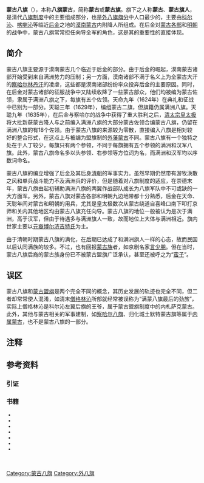 {{不是|蒙古盟旗}}
{{Otheruses|subject=[[八旗制度|八旗制度]]中的蒙古旗|other=[[蒙古國|蒙古國]]的國旗|蒙古國國旗}}

{{Infobox Military Unit
|unit_name          = 蒙古八旗
|image              = 
|caption            = 
|dates = 1635年－1928年{{noteTag|1=清朝灭亡后，[[八旗都统衙门|八旗都统衙门]]作为《[[清室优待条件|清室优待条件]]》的一部分获得保留，隶属于[[北洋政府|中华民国北京政府]][[中华民国陆军部|陆军部]]，并由该衙门进行[[旗人|旗人]]饷银发放等善后工作。1928年，[[国民革命军北伐|国民革命军北伐]]成功后将八旗衙门裁撤{{refTag|name=八旗都统衙门|1={{harvnb|中国社会科学院近代史研究所政治史研究室|2011|pp=553, 555-556}}}}。}}
|country            = {{QING}}[[帝国|帝国]]<br>{{ROC-1912}}{{refTag|name=八旗都统衙门}}
|branch             = 
|type               = 前锋、[[护军|护军]]、[[骑兵|马甲]]等
|role               = 
|size               = 
|command_structure  = 各旗蒙古都统
|garrison           = [[京师|京师]]、[[西安|西安]]、[[荆州|荆州]]、[[南京|江宁]]、[[杭州|杭州]]、[[成都|成都]]、[[新疆|新疆]]等地
|nickname           = 
|ceremonial_chief   = 
|colors             = 
|motto              = 
|equipment          = 
|march              = 
|patron             =
|notable_commanders =
|battles            = [[入关战争|入关战争]]、[[平定准噶尔|平定准噶尔]]、[[大小和卓之乱|大小和卓之乱]]等
|identification_symbol = [[File:Bordered_Yellow_Banner.svg|20px]] [[File:Plain_Yellow_Banner.svg|20px]] [[File:Plain_White_Banner.svg|20px]]<br>[[File:Plain_Red_Banner.svg|20px]] [[File:Bordered_White_Banner.svg|20px]] [[File:Bordered_Red_Banner.svg|20px]] [[File:Plain_Blue_Banner.svg|20px]] [[File:Bordered_Blue_Banner.svg|20px]]
|identification_symbol_label = 军旗
|identification_symbol_2 =
|identification_symbol_2_label = 
}}
{{Contains Manchu text}}

'''蒙古八旗'''（{{lang-mnc|ᠮᠣᠩᡤᠣ<br>ᡤᡡᠰᠠ|v=Monggo gūsa|a=Monggo gvsa}}{{refTag|1={{harvnb|清高宗御敕|傅恒等奉敕撰|1986|p=96}}}}），本称'''八旗蒙古'''{{noteTag|1=虽然八旗制度中的满洲、蒙古、汉军号称“二十四旗”，但在行政上始终“三旗联一”，并不各自独立为政，因此清朝时期（尤其是前期）的正式称呼应是八旗（或旗色）在前，民族性命名在后，为“'''八旗蒙古'''”，至清朝晚期才讹称为“'''蒙古八旗'''”并作为一个习惯性称呼沿用至今{{refTag|1={{harvnb|杜家骥|2008|p=46}}}}。因旗下皆为[[旗分佐领|旗分佐领]]，所以有时谈及旗籍也称'''蒙古旗分'''。}}，简称'''蒙古'''或'''蒙古旗'''{{refTag|1={{harvnb|杜家骥|2008|p=38}}}}。旗下之人称'''蒙古'''、'''蒙古旗人'''，是清代[[八旗制度|八旗制度]]中的主要组成部分，也是[[外八旗|外八旗]][[旗分|旗分]]中人口最少的，主要由[[科尔沁部|科尔沁]]、[[喀喇沁|喀喇沁]]等临近[[后金|后金]]之地的[[漠南蒙古|漠南蒙古]]内附降人所组成{{refTag|1={{harvnb|杜家骥|2008|pp=31, 42, 43}}}}。在后金对[[清代蒙古|蒙古各部]]和[[明朝|明朝]]的战争中，蒙古八旗常常担任向导全军的角色，这是其的重要性的直接体现{{refTag|1={{harvnb|张晋藩|郭成康|1988|pp=298-299}}}}。

== 简介 ==
蒙古八旗主要源于漠南蒙古几个临近于后金的部分。由于后金的崛起，漠南蒙古诸部开始受到来自满洲势力的压制；另一方面，漠南诸部不满于名义上为全蒙古大汗的[[察哈尔部|察哈尔]][[林丹汗|林丹汗]]的凌虐，这些都是漠南诸部纷纷率众投奔后金的主要原因{{refTag|name=杜家骥42|1={{harvnb|杜家骥|2008|p=42}}}}。同时，在后金对蒙古诸部的征服战争中又陆续收降了一些蒙古部众，他们均被编为蒙古佐领，隶属于满洲八旗之下，每旗有五个佐领{{refTag|1={{harvnb|张晋藩|郭成康|1988|p=270}}}}。天命九年（1624年）在典礼和征战中已别为一部分{{refTag|name=杜家骥42}}。天聪三年（1629年），编组蒙古二旗{{refTag|1={{harvnb|张晋藩|郭成康|1988|p=270-272}}}}，但旗籍仍属满洲八旗{{refTag|1={{harvnb|杜家骥|2008|p=43}}}}。天聪九年（1635年），在后金与察哈尔的战争中获得了重大胜利之后，[[清太宗皇太极|清太宗皇太极]]将大批新获蒙古降人与之前编入满洲八旗的大部分蒙古佐领合编蒙古八旗{{refTag|1={{harvnb|杜家骥|2008|pp=42-43}}}}，仍留在满洲八旗的有18个佐领{{refTag|1={{harvnb|张晋藩|郭成康|1988|p=284}}}}。由于蒙古八旗的来源较为零散，直接编入八旗是相对较好的整合形式，在这点上与被编为盟旗制的[[外藩蒙古|外藩蒙古]]不同{{refTag|1={{harvnb|张晋藩|郭成康|1988|pp=268, 295, 296}}}}。蒙古八旗有一个独特之处在于人丁较少，每旗只有两个参领{{refTag|1={{harvnb|鄂尔泰等|1985|pp=191-232}}}}，不同于每旗拥有五个参领的满洲和汉军八旗{{refTag|1={{harvnb|鄂尔泰等|1985|pp=25-190, 233-294}}}}。此外，蒙古八旗命名多以头参领、右参领等方位词为名{{refTag|1={{harvnb|鄂尔泰等|1985|pp=222, 227}}}}，而满洲和汉军均以序数词命名{{refTag|1={{harvnb|鄂尔泰等|1985|pp=180, 286}}}}。

蒙古八旗的编立增强了后金及其后身[[清朝|清朝]]的军事实力。虽然早期仍然带有游牧涣散之风和单兵战斗能力不及满洲兵的评价，但是随着对八旗制度的适应，在崇德末年，蒙古八旗由起初辅助满洲八旗的两翼作战部队成长为八旗军队中不可或缺的一大方面军{{refTag|1={{harvnb|张晋藩|郭成康|1988|pp=296-298}}}}。另外，蒙古八旗对蒙古各部和明朝九边地带都十分熟悉，后金在天命、天聪年间对蒙古和明朝的用兵，尤其是皇太极数次从蒙古绕道自喜峰口南下叩打京师和关内其他地区均由蒙古八旗充任向导{{refTag|1={{harvnb|张晋藩|郭成康|1988|pp=298-299}}}}。蒙古八旗的地位一般被认为是次于满洲，高于汉军，但由于待遇多与满洲旗人一致，故而地位上大体与满洲相近{{refTag|1={{harvnb|刘小萌|2008|p=68}}}}。旗内世家主要以[[元朝|元裔]][[博尔济吉特氏|博尔济吉特氏]]为主。

由于清朝时期蒙古八旗的满化，在后期已达成了和满洲旗人一样的心态，故而民国以后认同满族的较多{{refTag|1={{harvnb|金启孮|2009|pp=5（前言）, 27}}}}。不过，也有回报[[蒙古族|蒙古族]]者，如京剧名家[[言少朋|言少朋]]。但在当时，蒙古八旗后裔的蒙古族身份已不被蒙古盟旗广泛承认，甚至还被呼之为“[[蛮子|蛮子]]”{{refTag|1={{harvnb|金启孮|2009|p=164}}}}。

== 误区 ==
蒙古八旗和[[蒙古盟旗|蒙古盟旗]]是两个完全不同的概念，其历史发展的轨迹也完全不同，但二者却常常使人混淆，如清末[[僧格林沁|僧格林沁]]所部就经常被误称为“满蒙八旗最后的劲旅”{{refTag|1=[http://news.xinhuanet.com/ziliao/2009-11/30/content_12564698.htm 新华网：炒豆胡同73、75、77号——僧格林沁王府]}}，实际上僧格林沁是科尔沁左翼后旗的王爷，属于蒙古盟旗制度中的内札萨克蒙古{{noteTag|1=详见[[清代蒙古|清代蒙古]]。}}。此外，其他与蒙古相关的军事建制，如[[察哈尔八旗|察哈尔八旗]]、归化城土默特蒙古旗等属于[[内属蒙古|内属蒙古]]，也不是蒙古八旗的一部分{{refTag|name=杜家骥42}}。

== 注释 ==
{{Reflist|1|list={{noteFoot}}}}

== 参考资料 ==

=== 引证 ===
{{Reflist|3|list={{refFoot}}}}

=== 书籍 ===
<div style="font-size: 90%">
*{{Cite book|last=杜家骥|title=《八旗与清朝政治论稿》|publisher=人民出版社|year=2008|isbn=9787010067537|url=http://book.douban.com/subject/3026914/|ref=harv|access-date=2013-01-05|archive-date=2013-11-02|archive-url=https://web.archive.org/web/20131102122603/http://book.douban.com/subject/3026914/|dead-url=no}}
*{{Cite book|last=鄂尔泰等|title=《八旗通志初集》|publisher=东北师范大学出版社|year=1985|isbn=|url=http://book.douban.com/subject/4195930/|ref=harv|access-date=2013-01-05|archive-date=2013-11-03|archive-url=https://web.archive.org/web/20131103140227/http://book.douban.com/subject/4195930/|dead-url=no}}
*{{Cite book|last=金启孮|title=《金启孮谈北京的满族》|publisher=中华书局|year=2009|isbn=9787101068566|url=http://book.douban.com/subject/4007782/|ref=harv|access-date=2013-01-05|archive-date=2021-02-23|archive-url=https://web.archive.org/web/20210223152337/https://book.douban.com/subject/4007782/|dead-url=no}}
*{{Cite book|last=刘小萌|title=《清代八旗子弟》|publisher=辽宁民族出版社|year=2008|isbn=9787807225638|url=http://book.douban.com/subject/3135967/|ref=harv|access-date=2013-01-05|archive-date=2021-04-04|archive-url=https://web.archive.org/web/20210404053622/https://book.douban.com/subject/3135967/|dead-url=no}}
*{{Cite book|last=清高宗御敕|last2=傅恒等奉敕撰|title=《景印文渊阁四库全书·经部二二六·小学类·御制增订清文鉴》|publisher=台湾商务印书馆|year=1986年|isbn=|url=http://ishare.iask.sina.com.cn/f/16265926.html|ref=harv}}{{dead link|date=十月 2017 |bot=InternetArchiveBot }}
*{{Cite book|last=张晋藩|last2=郭成康|title=《清入关前国家法律制度史》|publisher=辽宁人民出版社|year=1988|isbn=9787205005092|url=http://book.douban.com/subject/5986458/|ref=harv|access-date=2013-01-05|archive-date=2021-05-04|archive-url=https://web.archive.org/web/20210504035306/https://book.douban.com/subject/5986458/|dead-url=no}}
* {{Cite book |author  = 中国社会科学院近代史研究所政治史研究室 |title = 《清代满汉关系研究》 |publisher = 社会科学文献出版社 |year = 2011 |ISBN = 9787509725917 |url = https://books.google.com/books?id=bAiItwAACAAJ&dq=%E6%B8%85%E4%BB%A3%E6%BB%A1%E6%B1%89%E5%85%B3%E7%B3%BB%E7%A0%94%E7%A9%B6&hl=en&sa=X&ved=0ahUKEwiS4vvbmbrXAhXJ5iYKHQxGC7QQ6AEIKDAA |ref = harv}}
</div>
<br>
{{八旗}}

[[Category:蒙古八旗|Category:蒙古八旗]]
[[Category:外八旗|Category:外八旗]]
